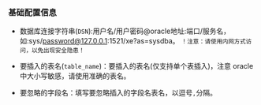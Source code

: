 ### **基础配置信息**
  * 数据库连接字符串(`DSN`):用户名/用户密码@oracle地址:端口/服务名，如:sys/password@127.0.0.1:1521/xe?as=sysdba。 `！注意：请使用内网方式访问，以免出现安全隐患！`

  * 要插入的表名(`table_name`)：要插入的表名(仅支持单个表插入)，注意 oracle 中大小写敏感，请使用准确的表名。

  * 要忽略的字段名：填写要忽略插入的字段名表名，以逗号`,`分隔。